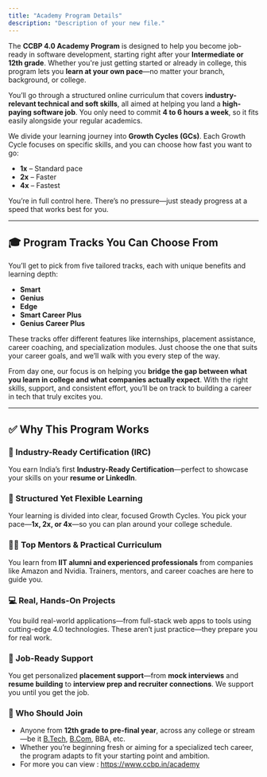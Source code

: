 ```yaml
---
title: "Academy Program Details"
description: "Description of your new file."
---
```


The **CCBP 4.0 Academy Program** is designed to help you become job-ready in software development, starting right after your **Intermediate or 12th grade**. Whether you're just getting started or already in college, this program lets you **learn at your own pace**—no matter your branch, background, or college.

You’ll go through a structured online curriculum that covers **industry-relevant technical and soft skills**, all aimed at helping you land a **high-paying software job**. You only need to commit **4 to 6 hours a week**, so it fits easily alongside your regular academics.

We divide your learning journey into **Growth Cycles (GCs)**. Each Growth Cycle focuses on specific skills, and you can choose how fast you want to go:

- **1x** – Standard pace
- **2x** – Faster
- **4x** – Fastest

You’re in full control here. There’s no pressure—just steady progress at a speed that works best for you.

---

## **🎓 Program Tracks You Can Choose From**

You’ll get to pick from five tailored tracks, each with unique benefits and learning depth:

- **Smart**
- **Genius**
- **Edge**
- **Smart Career Plus**
- **Genius Career Plus**

These tracks offer different features like internships, placement assistance, career coaching, and specialization modules. Just choose the one that suits your career goals, and we’ll walk with you every step of the way.

From day one, our focus is on helping you **bridge the gap between what you learn in college and what companies actually expect**. With the right skills, support, and consistent effort, you’ll be on track to building a career in tech that truly excites you.

---

## **✅ Why This Program Works**

### **📃 Industry-Ready Certification (IRC)**

You earn India’s first **Industry-Ready Certification**—perfect to showcase your skills on your **resume or LinkedIn**.

### **📅 Structured Yet Flexible Learning**

Your learning is divided into clear, focused Growth Cycles. You pick your pace—**1x, 2x, or 4x**—so you can plan around your college schedule.

### **👨‍🏫 Top Mentors & Practical Curriculum**

You learn from **IIT alumni and experienced professionals** from companies like Amazon and Nvidia. Trainers, mentors, and career coaches are here to guide you.

### **💻 Real, Hands-On Projects**

You build real-world applications—from full-stack web apps to tools using cutting-edge 4.0 technologies. These aren’t just practice—they prepare you for real work.

### **💼 Job-Ready Support**

You get personalized **placement support**—from **mock interviews** and **resume building** to **interview prep and recruiter connections**. We support you until you get the job.

### **🌟 Who Should Join**

- Anyone from **12th grade to pre-final year**, across any college or stream—be it [B.Tech](http://B.Tech), [B.Com](http://B.Com), BBA, etc.
- Whether you’re beginning fresh or aiming for a specialized tech career, the program adapts to fit your starting point and ambition.
- For more you can view : [<u>https://www.ccbp.in/academy</u>](https://www.ccbp.in/academy)